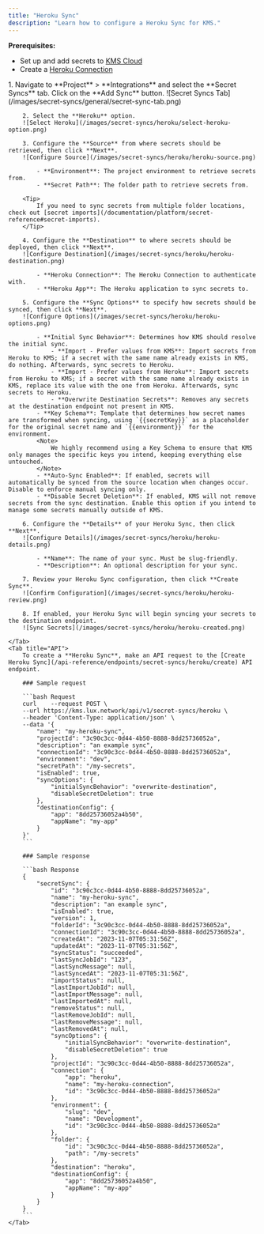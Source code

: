 ```yaml
---
title: "Heroku Sync"
description: "Learn how to configure a Heroku Sync for KMS."
---
```


**Prerequisites:**

- Set up and add secrets to [KMS Cloud](https://kms.lux.network)
- Create a [Heroku Connection](/integrations/app-connections/heroku)

<Tabs>
    <Tab title="KMS UI">
        1. Navigate to **Project** > **Integrations** and select the **Secret Syncs** tab. Click on the **Add Sync** button.
        ![Secret Syncs Tab](/images/secret-syncs/general/secret-sync-tab.png)

        2. Select the **Heroku** option.
        ![Select Heroku](/images/secret-syncs/heroku/select-heroku-option.png)

        3. Configure the **Source** from where secrets should be retrieved, then click **Next**.
        ![Configure Source](/images/secret-syncs/heroku/heroku-source.png)

            - **Environment**: The project environment to retrieve secrets from.
            - **Secret Path**: The folder path to retrieve secrets from.

        <Tip>
            If you need to sync secrets from multiple folder locations, check out [secret imports](/documentation/platform/secret-reference#secret-imports).
        </Tip>

        4. Configure the **Destination** to where secrets should be deployed, then click **Next**.
        ![Configure Destination](/images/secret-syncs/heroku/heroku-destination.png)

            - **Heroku Connection**: The Heroku Connection to authenticate with.
            - **Heroku App**: The Heroku application to sync secrets to.

        5. Configure the **Sync Options** to specify how secrets should be synced, then click **Next**.
        ![Configure Options](/images/secret-syncs/heroku/heroku-options.png)

            - **Initial Sync Behavior**: Determines how KMS should resolve the initial sync.
                - **Import - Prefer values from KMS**: Import secrets from Heroku to KMS; if a secret with the same name already exists in KMS, do nothing. Afterwards, sync secrets to Heroku.
                - **Import - Prefer values from Heroku**: Import secrets from Heroku to KMS; if a secret with the same name already exists in KMS, replace its value with the one from Heroku. Afterwards, sync secrets to Heroku.
                - **Overwrite Destination Secrets**: Removes any secrets at the destination endpoint not present in KMS.
            - **Key Schema**: Template that determines how secret names are transformed when syncing, using `{{secretKey}}` as a placeholder for the original secret name and `{{environment}}` for the environment.
            <Note>
                We highly recommend using a Key Schema to ensure that KMS only manages the specific keys you intend, keeping everything else untouched.
            </Note>
            - **Auto-Sync Enabled**: If enabled, secrets will automatically be synced from the source location when changes occur. Disable to enforce manual syncing only.
            - **Disable Secret Deletion**: If enabled, KMS will not remove secrets from the sync destination. Enable this option if you intend to manage some secrets manually outside of KMS.

        6. Configure the **Details** of your Heroku Sync, then click **Next**.
        ![Configure Details](/images/secret-syncs/heroku/heroku-details.png)

            - **Name**: The name of your sync. Must be slug-friendly.
            - **Description**: An optional description for your sync.

        7. Review your Heroku Sync configuration, then click **Create Sync**.
        ![Confirm Configuration](/images/secret-syncs/heroku/heroku-review.png)

        8. If enabled, your Heroku Sync will begin syncing your secrets to the destination endpoint.
        ![Sync Secrets](/images/secret-syncs/heroku/heroku-created.png)

    </Tab>
    <Tab title="API">
        To create a **Heroku Sync**, make an API request to the [Create Heroku Sync](/api-reference/endpoints/secret-syncs/heroku/create) API endpoint.

        ### Sample request

        ```bash Request
        curl    --request POST \
        --url https://kms.lux.network/api/v1/secret-syncs/heroku \
        --header 'Content-Type: application/json' \
        --data '{
            "name": "my-heroku-sync",
            "projectId": "3c90c3cc-0d44-4b50-8888-8dd25736052a",
            "description": "an example sync",
            "connectionId": "3c90c3cc-0d44-4b50-8888-8dd25736052a",
            "environment": "dev",
            "secretPath": "/my-secrets",
            "isEnabled": true,
            "syncOptions": {
                "initialSyncBehavior": "overwrite-destination",
                "disableSecretDeletion": true
            },
            "destinationConfig": {
                "app": "8dd25736052a4b50",
                "appName": "my-app"
            }
        }'
        ```

        ### Sample response

        ```bash Response
        {
            "secretSync": {
                "id": "3c90c3cc-0d44-4b50-8888-8dd25736052a",
                "name": "my-heroku-sync",
                "description": "an example sync",
                "isEnabled": true,
                "version": 1,
                "folderId": "3c90c3cc-0d44-4b50-8888-8dd25736052a",
                "connectionId": "3c90c3cc-0d44-4b50-8888-8dd25736052a",
                "createdAt": "2023-11-07T05:31:56Z",
                "updatedAt": "2023-11-07T05:31:56Z",
                "syncStatus": "succeeded",
                "lastSyncJobId": "123",
                "lastSyncMessage": null,
                "lastSyncedAt": "2023-11-07T05:31:56Z",
                "importStatus": null,
                "lastImportJobId": null,
                "lastImportMessage": null,
                "lastImportedAt": null,
                "removeStatus": null,
                "lastRemoveJobId": null,
                "lastRemoveMessage": null,
                "lastRemovedAt": null,
                "syncOptions": {
                    "initialSyncBehavior": "overwrite-destination",
                    "disableSecretDeletion": true
                },
                "projectId": "3c90c3cc-0d44-4b50-8888-8dd25736052a",
                "connection": {
                    "app": "heroku",
                    "name": "my-heroku-connection",
                    "id": "3c90c3cc-0d44-4b50-8888-8dd25736052a"
                },
                "environment": {
                    "slug": "dev",
                    "name": "Development",
                    "id": "3c90c3cc-0d44-4b50-8888-8dd25736052a"
                },
                "folder": {
                    "id": "3c90c3cc-0d44-4b50-8888-8dd25736052a",
                    "path": "/my-secrets"
                },
                "destination": "heroku",
                "destinationConfig": {
                    "app": "8dd25736052a4b50",
                    "appName": "my-app"
                }
            }
        }
        ```
    </Tab>
</Tabs>
